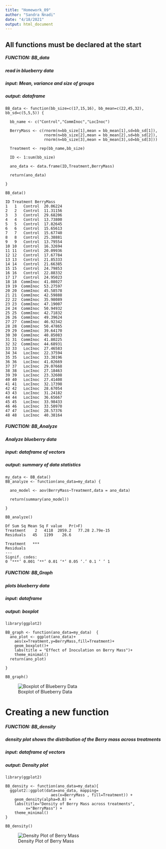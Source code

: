 ```yaml
---
title: "Homework_09"
author: "Sandra Nnadi"
date: "4/18/2021"
output: html_document
---
```

## All functions must be declared at the start


##### FUNCTION: BB_data
##### read in blueberry data
##### input: Mean, variance and size of groups
##### output: dataframe

```
BB_data <- function(bb_size=c(17,15,16), bb_mean=c(22,45,32), bb_sd=c(5,5,5)) {
  
  bb_name <- c("Control","CommInoc","LocInoc")
  
  BerryMass <- c(rnorm(n=bb_size[1],mean = bb_mean[1],sd=bb_sd[1]),
                 rnorm(n=bb_size[2],mean = bb_mean[2],sd=bb_sd[2]),
                 rnorm(n=bb_size[3],mean = bb_mean[3],sd=bb_sd[3]))
  
  Treatment <- rep(bb_name,bb_size) 
  
  ID <- 1:sum(bb_size)
  
  ano_data <- data.frame(ID,Treatment,BerryMass)
  
  return(ano_data)
  
}

```

```
BB_data()

ID Treatment BerryMass
1   1   Control  20.06224
2   2   Control  11.31156
3   3   Control  29.68206
4   4   Control  13.73800
5   5   Control  17.82645
6   6   Control  15.65613
7   7   Control  15.67740
8   8   Control  25.38881
9   9   Control  13.79554
10 10   Control  16.32694
11 11   Control  20.09936
12 12   Control  17.67784
13 13   Control  21.85333
14 14   Control  21.66385
15 15   Control  24.79853
16 16   Control  22.88332
17 17   Control  24.95023
18 18  CommInoc  41.08027
19 19  CommInoc  53.27597
20 20  CommInoc  45.58578
21 21  CommInoc  42.59888
22 22  CommInoc  35.98089
23 23  CommInoc  47.19007
24 24  CommInoc  50.94932
25 25  CommInoc  42.71832
26 26  CommInoc  49.39624
27 27  CommInoc  46.92342
28 28  CommInoc  50.47865
29 29  CommInoc  39.64170
30 30  CommInoc  40.85083
31 31  CommInoc  41.80225
32 32  CommInoc  44.68931
33 33   LocInoc  27.46583
34 34   LocInoc  22.37594
35 35   LocInoc  33.30196
36 36   LocInoc  41.02669
37 37   LocInoc  29.07668
38 38   LocInoc  27.18463
39 39   LocInoc  23.32608
40 40   LocInoc  27.41408
41 41   LocInoc  32.17398
42 42   LocInoc  28.67054
43 43   LocInoc  31.24182
44 44   LocInoc  36.65667
45 45   LocInoc  33.98433
46 46   LocInoc  33.50970
47 47   LocInoc  28.57376
48 48   LocInoc  40.38164

```

##### FUNCTION: BB_Analyze
##### Analyze blueberry data
##### input: dataframe of vectors
##### output: summary of data statistics

```
my_data <- BB_data()
BB_analyze <- function(ano_data=my_data) {
  
  ano_model <- aov(BerryMass~Treatment,data = ano_data)
  
  return(summary(ano_model))
  
}

```

```
BB_analyze()

Df Sum Sq Mean Sq F value   Pr(>F)
Treatment    2   4118  2059.2   77.28 2.79e-15
Residuals   45   1199    26.6                 
               
Treatment   ***
Residuals      
---
Signif. codes:  
0 ‘***’ 0.001 ‘**’ 0.01 ‘*’ 0.05 ‘.’ 0.1 ‘ ’ 1

```

##### FUNCTION: BB_Graph
##### plots blueberry data
##### input: dataframe
##### output: boxplot

```
library(ggplot2)

BB_graph <- function(ano_data=my_data)  {
  ano_plot <- ggplot(ano_data)+
    aes(x=Treatment,y=BerryMass,fill=Treatment)+
    geom_boxplot()+
    labs(title = "Effect of Inoculation on Berry Mass")+
    theme_minimal()
  return(ano_plot)
  
}

BB_graph()

```

![Boxplot of Blueberry Data](BlueberryANOVAplot.png)

# Creating a new function

##### FUNCTION: BB_density
##### density plot shows the distribution of the Berry mass across treatments
##### input: dataframe of vectors
##### output: Density plot

```
library(ggplot2)

BB_density <- function(ano_data=my_data){
  ggplot2::ggplot(data=ano_data, mapping=
                    aes(x=BerryMass , fill=Treatment)) +
    geom_density(alpha=0.8) + 
    labs(title="Density of Berry Mass across treatments", 
         x="BerryMass") + 
    theme_minimal()
}

BB_density()

```

![Density Plot of Berry Mass](BerryMassDensity2.png)
